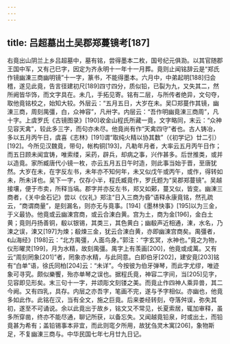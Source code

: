 ```yaml
---
---
---
```

title: 吕超墓出土吴郡郑蔓镜考[187]
---




右竟出山阴兰上乡吕超墓中，墓有铭，尝得墨本二枚，国号纪元俱泐。以其官随郡王国中军，又有己巳字，因定为齐永明十一年十一月葬。竟则止闻铭辞云是“郑氏作镜幽涷三商幽明镜”十一字，篆书，不能得墨本。六月中，中弟起明[188]归会稽，遂见此竟，告言径建初尺[189]四寸四分，质似铅，已裂为九，又失其二，然所阙皆华饰，而文字具在。未几，手拓见寄。铭有二层，与所传者绝异，文句夺，取他竟铭校之，始知大较。外层云：“五月五日，大岁在未。吴□郑蔓作其镜，幽涷三商，周刻禺彊，白，众神容”，凡卅字。内层云：“吾作明幽竟涷三商周”，凡十字。上虞罗氏《古镜图录》[190]收金山程氏所藏一竟，文字略同，末云：“众神见容天禽”，较此多三字，而句亦未尽。他竟尚有作“天禽四守”者也。古人铸冶，多以五月丙午日，虞喜《志林》[191]谓“取纯火精以协其数”（《初学记》廿二引）[192]。今所见汉魏竟，带句，帐构铜[193]，凡勒年月者，大率云五月丙午日作；而五日顾未闻宜铸，唯索缕，采药，辟兵，却病之事，兴作甚多。后世推类，或并以造竟。家所臧唐代小镜一枚，亦云五月五日午时造，则此事当始于晋，至唐犹然。大岁在未，在字反左书，未年亦不知何年，未又似戊午或丙午，或作，得转如未，所未详也。吴下一字，仅存小半，程氏臧竟作，罗氏题为“吴郡郑蔓镜”。吴越接壤，便于市卖，所释当塙。郡字并亦反左书，郑又如鄚，蔓又似，皆变。幽涷三商者，《关中金石记》尝以《仪礼》郑注“日入三商为昏”语释永康竟铭，然孔疏云，“商谓商量”，是刻漏名，则亦无与竟事。[194]《墨林快事》[195]以为三金，于义最协。他竟或云幽涷宫商，或云合涷白黄。宫为土，商为金[196]，金白土黄；竟则丹扬善铜，殽以银锡，其类三，其色黄白；幽殽声近相通，涷，水名，乃湅之误，湅又[197]为煉；殽煉三金，犹云合涷白黄，亦即幽涷宫商矣。禺彊者，《山海经》[198]云：“北方禺彊，人面鸟身。”郭注：“字玄冥，水神也。”竟之为物，仪形曜灵[199]，月为水精，故刻禺彊。禺字上有羡画[200]，他竟或成萬。又有云“周刻罔象[201]”者，罔象亦水精，与此同意。白即伯牙[202]，建安竟[203]铭有“白单”语，徐氏同柏[204]云：“未详”。今按彼为伯牙弹琴，而此字尤缪，唯迹象可寻究。颇似樂饗，殆亦单琴之误也。据程氏竟，神容二字间，当[205]见字，见容即见形矣。末三句十一字，并颂彫文刻镂之美。而竟止作四神人乘异兽，其二今阙。又有四乳，具存。内层之亦吾字，笔画不完，遂与予字相似。亦幽也，他竟多如此作。此铭在汉，当有全文，施之巨竟。后来娄经转刻，夺落舛误，弥失其初，遂至不可诵说。余以此竟出于故乡，铭文又不常见，长夏索居，辄加审释，虽多所穿凿，终亦不能尽通，聊记所获，以备忘失。又闻越竟铅泉，时或出土，而铅竟甚为希有；盖铅锡事本非宜，而此则窀夕所用，故犹刍灵木寓[206]，象物斯足，不复幽涷三商与。中华民国七年七月廿九日记。